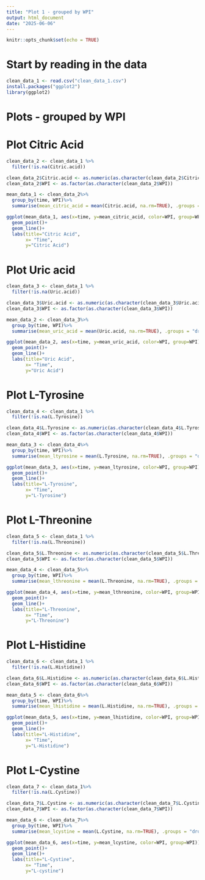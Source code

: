 ```yaml
---
title: "Plot 1 - grouped by WPI"
output: html_document
date: "2025-06-06"
---
```


```r
knitr::opts_chunk$set(echo = TRUE)
```
# Start by reading in the data 
```r
clean_data_1 <- read.csv("clean_data_1.csv")
install.packages("ggplot2")
library(ggplot2)
```

# Plots - grouped by WPI 
# Plot Citric Acid
```r

clean_data_2 <- clean_data_1 %>%
  filter(!is.na(Citric.acid))

clean_data_2$Citric.acid <- as.numeric(as.character(clean_data_2$Citric.acid))
clean_data_2$WPI <- as.factor(as.character(clean_data_2$WPI))

mean_data_1 <- clean_data_2%>%
  group_by(time, WPI)%>%
  summarise(mean_citric_acid = mean(Citric.acid, na.rm=TRUE), .groups = "drop")

ggplot(mean_data_1, aes(x=time, y=mean_citric_acid, color=WPI, group=WPI))+
  geom_point()+
  geom_line()+
  labs(title="Citric Acid", 
       x= "Time", 
       y="Citric Acid")
```

# Plot Uric acid
```r
clean_data_3 <- clean_data_1 %>%
  filter(!is.na(Uric.acid))

clean_data_3$Uric.acid <- as.numeric(as.character(clean_data_3$Uric.acid))
clean_data_3$WPI <- as.factor(as.character(clean_data_3$WPI))

mean_data_2 <- clean_data_3%>%
  group_by(time, WPI)%>%
  summarise(mean_uric_acid = mean(Uric.acid, na.rm=TRUE), .groups = "drop")

ggplot(mean_data_2, aes(x=time, y=mean_uric_acid, color=WPI, group=WPI))+
  geom_point()+
  geom_line()+
  labs(title="Uric Acid", 
       x= "Time", 
       y="Uric Acid")
```

# Plot L-Tyrosine
```r
clean_data_4 <- clean_data_1 %>%
  filter(!is.na(L.Tyrosine))

clean_data_4$L.Tyrosine <- as.numeric(as.character(clean_data_4$L.Tyrosine))
clean_data_4$WPI <- as.factor(as.character(clean_data_4$WPI))

mean_data_3 <- clean_data_4%>%
  group_by(time, WPI)%>%
  summarise(mean_ltyrosine = mean(L.Tyrosine, na.rm=TRUE), .groups = "drop")

ggplot(mean_data_3, aes(x=time, y=mean_ltyrosine, color=WPI, group=WPI))+
  geom_point()+
  geom_line()+
  labs(title="L-Tyrosine", 
       x= "Time", 
       y="L-Tyrosine")
```

# Plot L-Threonine
```r
clean_data_5 <- clean_data_1 %>%
  filter(!is.na(L.Threonine))

clean_data_5$L.Threonine <- as.numeric(as.character(clean_data_5$L.Threonine))
clean_data_5$WPI <- as.factor(as.character(clean_data_5$WPI))

mean_data_4 <- clean_data_5%>%
  group_by(time, WPI)%>%
  summarise(mean_lthreonine = mean(L.Threonine, na.rm=TRUE), .groups = "drop")

ggplot(mean_data_4, aes(x=time, y=mean_lthreonine, color=WPI, group=WPI))+
  geom_point()+
  geom_line()+
  labs(title="L-Threonine", 
       x= "Time", 
       y="L-Threonine")
```

# Plot L-Histidine
```r
clean_data_6 <- clean_data_1 %>%
  filter(!is.na(L.Histidine))

clean_data_6$L.Histidine <- as.numeric(as.character(clean_data_6$L.Histidine))
clean_data_6$WPI <- as.factor(as.character(clean_data_6$WPI))

mean_data_5 <- clean_data_6%>%
  group_by(time, WPI)%>%
  summarise(mean_lhistidine = mean(L.Histidine, na.rm=TRUE), .groups = "drop")

ggplot(mean_data_5, aes(x=time, y=mean_lhistidine, color=WPI, group=WPI))+
  geom_point()+
  geom_line()+
  labs(title="L-Histidine", 
       x= "Time", 
       y="L-Histidine")
```

# Plot L-Cystine 
```r
clean_data_7 <- clean_data_1%>%
  filter(!is.na(L.Cystine))

clean_data_7$L.Cystine <- as.numeric(as.character(clean_data_7$L.Cystine))
clean_data_7$WPI <- as.factor(as.character(clean_data_7$WPI))

mean_data_6 <- clean_data_7%>%
  group_by(time, WPI)%>%
  summarise(mean_lcystine = mean(L.Cystine, na.rm=TRUE), .groups = "drop")

ggplot(mean_data_6, aes(x=time, y=mean_lcystine, color=WPI, group=WPI))+
  geom_point()+
  geom_line()+
  labs(title="L-Cystine", 
       x= "Time", 
       y="L-cystine")
```

